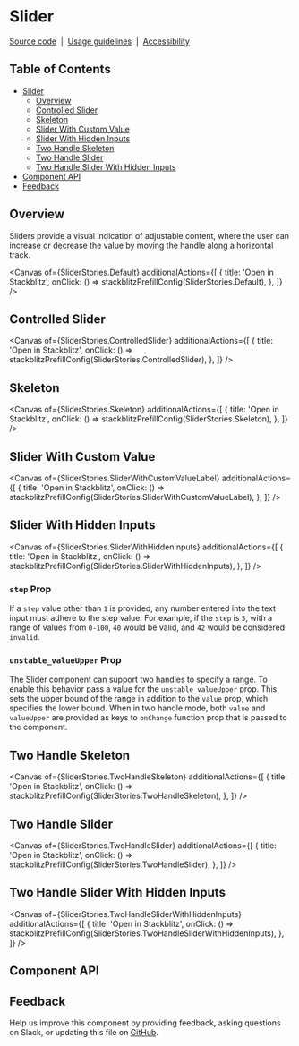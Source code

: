 
<Meta isTemplate />

# Slider

[Source code](https://github.com/carbon-design-system/carbon/tree/main/packages/react/src/components/Slider)
&nbsp;|&nbsp;
[Usage guidelines](https://www.carbondesignsystem.com/components/slider/usage)
&nbsp;|&nbsp;
[Accessibility](https://www.carbondesignsystem.com/components/slider/accessibility)

## Table of Contents

- [Slider](#slider)
  - [Overview](#overview)
  - [Controlled Slider](#controlled-slider)
  - [Skeleton](#skeleton)
  - [Slider With Custom Value](#slider-with-custom-value)
  - [Slider With Hidden Inputs](#slider-with-hidden-inputs)
  - [Two Handle Skeleton](#two-handle-skeleton)
  - [Two Handle Slider](#two-handle-slider)
  - [Two Handle Slider With Hidden Inputs](#two-handle-slider-with-hidden-inputs)
- [Component API](#component-api)
- [Feedback](#feedback)

## Overview

Sliders provide a visual indication of adjustable content, where the user can
increase or decrease the value by moving the handle along a horizontal track.

<Canvas
  of={SliderStories.Default}
  additionalActions={[
    {
      title: 'Open in Stackblitz',
      onClick: () => stackblitzPrefillConfig(SliderStories.Default),
    },
  ]}
/>

## Controlled Slider

<Canvas
  of={SliderStories.ControlledSlider}
  additionalActions={[
    {
      title: 'Open in Stackblitz',
      onClick: () => stackblitzPrefillConfig(SliderStories.ControlledSlider),
    },
  ]}
/>

## Skeleton

<Canvas
  of={SliderStories.Skeleton}
  additionalActions={[
    {
      title: 'Open in Stackblitz',
      onClick: () => stackblitzPrefillConfig(SliderStories.Skeleton),
    },
  ]}
/>

## Slider With Custom Value

<Canvas
  of={SliderStories.SliderWithCustomValueLabel}
  additionalActions={[
    {
      title: 'Open in Stackblitz',
      onClick: () =>
        stackblitzPrefillConfig(SliderStories.SliderWithCustomValueLabel),
    },
  ]}
/>

## Slider With Hidden Inputs

<Canvas
  of={SliderStories.SliderWithHiddenInputs}
  additionalActions={[
    {
      title: 'Open in Stackblitz',
      onClick: () =>
        stackblitzPrefillConfig(SliderStories.SliderWithHiddenInputs),
    },
  ]}
/>

### `step` Prop

If a `step` value other than `1` is provided, any number entered into the text
input must adhere to the step value. For example, if the `step` is `5`, with a
range of values from `0-100`, `40` would be valid, and `42` would be considered
`invalid`.

### `unstable_valueUpper` Prop

The Slider component can support two handles to specify a range. To enable this
behavior pass a value for the `unstable_valueUpper` prop. This sets the upper
bound of the range in addition to the `value` prop, which specifies the lower
bound. When in two handle mode, both `value` and `valueUpper` are provided as
keys to `onChange` function prop that is passed to the component.

## Two Handle Skeleton

<Canvas
  of={SliderStories.TwoHandleSkeleton}
  additionalActions={[
    {
      title: 'Open in Stackblitz',
      onClick: () => stackblitzPrefillConfig(SliderStories.TwoHandleSkeleton),
    },
  ]}
/>

## Two Handle Slider

<Canvas
  of={SliderStories.TwoHandleSlider}
  additionalActions={[
    {
      title: 'Open in Stackblitz',
      onClick: () => stackblitzPrefillConfig(SliderStories.TwoHandleSlider),
    },
  ]}
/>

## Two Handle Slider With Hidden Inputs

<Canvas
  of={SliderStories.TwoHandleSliderWithHiddenInputs}
  additionalActions={[
    {
      title: 'Open in Stackblitz',
      onClick: () =>
        stackblitzPrefillConfig(SliderStories.TwoHandleSliderWithHiddenInputs),
    },
  ]}
/>

## Component API

<ArgTypes />

## Feedback

Help us improve this component by providing feedback, asking questions on Slack,
or updating this file on
[GitHub](https://github.com/carbon-design-system/carbon/edit/main/packages/react/src/components/Slider/Slider.mdx).
